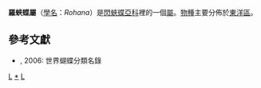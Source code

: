 {{NoteTA
|G1=Butterfly
}}
{{Automatic Taxobox
| taxon = Rohana
| authority = [[Moore|Moore]], 1880
| image = Black prince female WIKI.JPG
| image_caption = [[羅蛺蝶|羅蛺蝶]] <br />''Rohana parisatis''
| type_species = [[羅蛺蝶|羅蛺蝶]]<br />''Rohana parisatis''
| type_species_authority = Moore, 1866
| subdivision_ranks = 種
| subdivision =
* [[美羅蛺蝶|美羅蛺蝶]] ''Rohana macar''
* [[娜羅蛺蝶|娜羅蛺蝶]] ''Rohana nakula''
* [[羅蛺蝶|羅蛺蝶]] ''Rohana parisatis''
* [[珍稀羅蛺蝶|珍稀羅蛺蝶]] ''Rohana parvata''
* [[雅羅蛺蝶|雅羅蛺蝶]] ''Rohana rhea''
* [[淡紅羅蛺蝶|淡紅羅蛺蝶]] ''Rohana ruficincta''
* ''Rohana tonkiniana''
| Synonyms =
}}

'''羅蛺蝶屬'''（[[學名|學名]]：''Rohana''）是[[閃蛺蝶亞科|閃蛺蝶亞科]]裡的一個[[屬|屬]]。[[物種|物種]]主要分佈於[[東洋區|東洋區]]。

== 參考文獻 ==
* {{aut|壽建新,周堯,李宇飛}}, 2006: 世界蝴蝶分類名錄

{{Commons category|Rohana}}

{{閃蛺蝶亞科}}
{{Taxonbar}}
[[Category:閃蛺蝶亞科|L]]
[[Category:羅蛺蝶屬|*]]
[[Category:_1880年描述的分类群|L]]

{{butterfly-stub}}